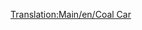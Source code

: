 [[Translation:Main/en/Coal Car]]{{en/-}}{{Template:Vagones/Es
|Imagen=[[File:en/Coaltruck.png]]
|Nombre=Vagón de carbón
|PrecioNormal=2,750 € (1,375 £)
|PesoNormal=18 / 48 t
|CapacidadNormal=30 t de carbón
|PrecioMono="
|PesoMono=18 / 53 t
|CapacidadMono=35 t de carbón
|PrecioMag="
|PesoMag=18 / 55 t
|CapacidadMag=37 t de carbón
|Descripción=El '''vagón de carbón''' puede transportar [[Main/es/carbón|carbón]] desde las [[Main/es/Mina de carbón|minas de carbón]] hasta las [[Main/es/Central eléctrica|centrales eléctricas]]. Está disponible en los climas [[Main/en/Climas/Es#Templado|templado]] y [[Main/en/Climas/Es#Subártico|subártico]].
}}